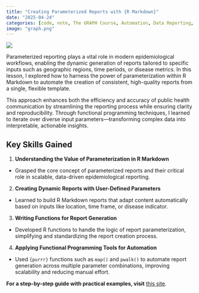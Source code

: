 ```yaml
---
title: "Creating Parameterized Reports with {R Markdown}"
date: "2025-04-24"
categories: [code, note, The GRAPH Course, Automation, Data Reporting, Data Visualization, R]
image: "graph.png"
---
```


![](graph.png)

Parameterized reporting plays a vital role in modern epidemiological workflows, enabling the dynamic generation of reports tailored to specific inputs such as geographic regions, time periods, or disease metrics. In this lesson, I explored how to harness the power of parameterization within R Markdown to automate the creation of consistent, high-quality reports from a single, flexible template.

This approach enhances both the efficiency and accuracy of public health communication by streamlining the reporting process while ensuring clarity and reproducibility. Through functional programming techniques, I learned to iterate over diverse input parameters—transforming complex data into interpretable, actionable insights.

## Key Skills Gained

1.  **Understanding the Value of Parameterization in R Markdown**

-   Grasped the core concept of parameterized reports and their critical role in scalable, data-driven epidemiological reporting.

2.  **Creating Dynamic Reports with User-Defined Parameters**

-   Learned to build R Markdown reports that adapt content automatically based on inputs like location, time frame, or disease indicator.

3.  **Writing Functions for Report Generation**

-   Developed R functions to handle the logic of report parameterization, simplifying and standardizing the report creation process.

4.  **Applying Functional Programming Tools for Automation**

-   Used `{purrr}` functions such as `map()` and `pwalk()` to automate report generation across multiple parameter combinations, improving scalability and reducing manual effort.

**For a step-by-step guide with practical examples, visit** [this site](https://lawaloa.github.io/Parametrizing_Report/){target="_blank"}.
